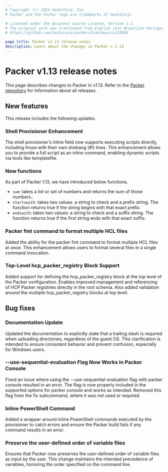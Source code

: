 ```yaml
---
# Copyright (c) 2024 HashiCorp, Inc.
# Packer and the Packer logo are trademarks of HashiCorp.

# Licensed under the Business Source License, Version 1.1.
# The original work was translated from English into Brazilian Portuguese.
# https://github.com/hashicorp/packer/blob/main/LICENSE

page_title: Packer v1.13 release notes
description: Learn about the changes in Packer v 1.13
---
```


# Packer v1.13 release notes

This page describes changes to Packer in v1.13. Refer to the [Packer repository](https://github.com/hashicorp/packer/releases) for information about all releases.

## New features

This release includes the following updates.

### Shell Provisioner Enhancement

The shell provisioner’s inline field now supports executing scripts directly, including those with their own shebang (#!) lines.
This enhancement allows you to provide a full script as an inline command, enabling dynamic scripts via tools like templatefile.

### New functions

As part of Packer 1.13, we have introduced below functions.

* `sum`: takes a list or set of numbers and returns the sum of those numbers..
* `startswith`: takes two values: a string to check and a prefix string. The function returns true if the string begins with that exact prefix.
* `endswith`: takes two values: a string to check and a suffix string. The function returns true if the first string ends with that exact suffix.

### Packer fmt command to format multiple HCL files

Added the ability for the packer fmt command to format multiple HCL files at once.
This enhancement allows users to format several files in a single command invocation.

### Top-Level hcp_packer_registry Block Support

Added support for defining the hcp_packer_registry block at the top level of the Packer configuration. Enables improved management and referencing of HCP Packer registries directly in the root schema.
Also added validation around the multiple hcp_packer_registry blocks at top level.

## Bug fixes

### Documentation Update

Updated the documentation to explicitly state that a trailing slash is required when uploading directories, regardless of the guest OS.
This clarification is intended to ensure consistent behavior and prevent confusion, especially for Windows users.

### --use-sequential-evaluation Flag Now Works in Packer Console

Fixed an issue where using the --use-sequential-evaluation flag with packer console resulted in an error.
The flag is now properly included in the supported options for packer console and works as intended.
Removed this flag from the fix subcommand, where it was not used or required.

### Inline PowerShell Command

Added a wrapper around inline PowerShell commands executed by the provisioner to catch errors and ensure the Packer build fails if any command results in an error.

### Preserve the user-defined order of variable files

Ensures that Packer now preserves the user-defined order of variable files as input by the user.
This change maintains the intended precedence of variables, honoring the order specified on the command line.
